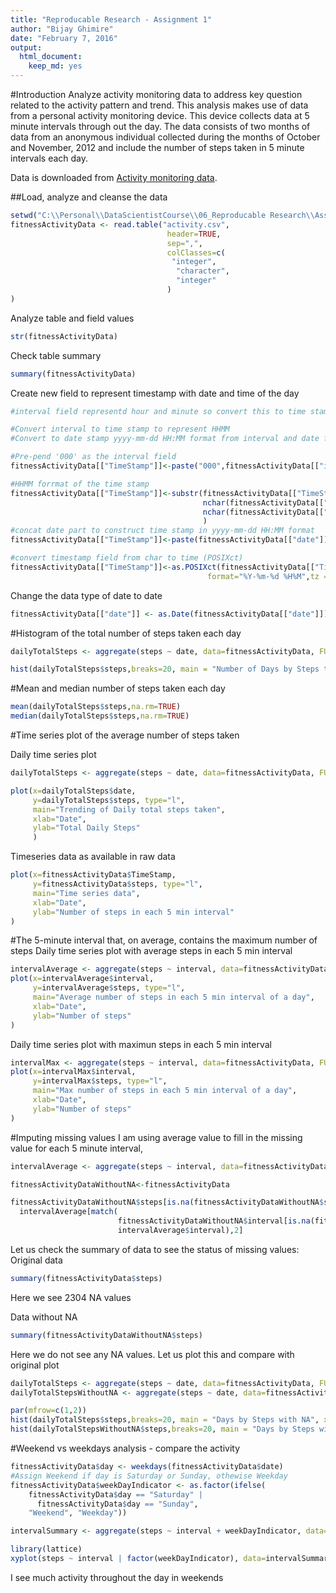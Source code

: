 ```yaml
---
title: "Reproducable Research - Assignment 1"
author: "Bijay Ghimire"
date: "February 7, 2016"
output: 
  html_document: 
    keep_md: yes
---
```


#Introduction
Analyze activity monitoring data to address key question related to the activity pattern and trend. This analysis makes use of data from a personal activity monitoring device. This device collects data at 5 minute intervals through out the day. The data consists of two months of data from an anonymous individual collected during the months of October and November, 2012 and include the number of steps taken in 5 minute intervals each day.

Data is downloaded from [Activity monitoring data](https://d396qusza40orc.cloudfront.net/repdata%2Fdata%2Factivity.zip).


##Load, analyze and cleanse the data
```r
setwd("C:\\Personal\\DataScientistCourse\\06_Reproducable Research\\Assignment1")
fitnessActivityData <- read.table("activity.csv", 
                                   header=TRUE, 
                                   sep=",", 
                                   colClasses=c(
                                    "integer", 
                                     "character",
                                     "integer"
                                   )
)

```

Analyze table and field values
```r
str(fitnessActivityData)
````

Check table summary
```r
summary(fitnessActivityData)
````

Create new field to represent timestamp with date and time of the day
```r
#interval field representd hour and minute so convert this to time stamp so that we can apply timeseries

#Convert interval to time stamp to represent HHMM
#Convert to date stamp yyyy-mm-dd HH:MM format from interval and date field

#Pre-pend '000' as the interval field 
fitnessActivityData[["TimeStamp"]]<-paste("000",fitnessActivityData[["interval"]],sep="")

#HHMM forrmat of the time stamp
fitnessActivityData[["TimeStamp"]]<-substr(fitnessActivityData[["TimeStamp"]],
                                           nchar(fitnessActivityData[["TimeStamp"]])-3,
                                           nchar(fitnessActivityData[["TimeStamp"]])
                                           )
#concat date part to construct time stamp in yyyy-mm-dd HH:MM format
fitnessActivityData[["TimeStamp"]]<-paste(fitnessActivityData[["date"]],fitnessActivityData[["TimeStamp"]])

#convert timestamp field from char to time (POSIXct)
fitnessActivityData[["TimeStamp"]]<-as.POSIXct(fitnessActivityData[["TimeStamp"]],
                                            format="%Y-%m-%d %H%M",tz = "GMT")

```



Change the data type of date to date
```r
fitnessActivityData[["date"]] <- as.Date(fitnessActivityData[["date"]])
```

#Histogram of the total number of steps taken each day

```r
dailyTotalSteps <- aggregate(steps ~ date, data=fitnessActivityData, FUN=sum, na.rm = TRUE)

hist(dailyTotalSteps$steps,breaks=20, main = "Number of Days by Steps taken", xlab = "Steps taken", ylab = "Days", col = "red")
```



#Mean and median number of steps taken each day
```r
mean(dailyTotalSteps$steps,na.rm=TRUE)
median(dailyTotalSteps$steps,na.rm=TRUE)
```

#Time series plot of the average number of steps taken

Daily time series plot

```r
dailyTotalSteps <- aggregate(steps ~ date, data=fitnessActivityData, FUN=sum, na.rm = TRUE)

plot(x=dailyTotalSteps$date, 
     y=dailyTotalSteps$steps, type="l", 
     main="Trending of Daily total steps taken",
     xlab="Date", 
     ylab="Total Daily Steps"
     )

```


Timeseries data as available in raw data
```r
plot(x=fitnessActivityData$TimeStamp, 
     y=fitnessActivityData$steps, type="l", 
     main="Time series data",
     xlab="Date", 
     ylab="Number of steps in each 5 min interval"
)
```




#The 5-minute interval that, on average, contains the maximum number of steps
Daily time series plot with average steps in each 5 min interval
```r
intervalAverage <- aggregate(steps ~ interval, data=fitnessActivityData, FUN=mean, na.rm = TRUE)
plot(x=intervalAverage$interval, 
     y=intervalAverage$steps, type="l", 
     main="Average number of steps in each 5 min interval of a day",
     xlab="Date", 
     ylab="Number of steps"
)
```


Daily time series plot with maximun steps in each 5 min interval

```r
intervalMax <- aggregate(steps ~ interval, data=fitnessActivityData, FUN=max, na.rm = TRUE)
plot(x=intervalMax$interval, 
     y=intervalMax$steps, type="l", 
     main="Max number of steps in each 5 min interval of a day",
     xlab="Date", 
     ylab="Number of steps"
)
```

#Imputing missing values
I am using average value to fill in the missing value for each 5 minute interval,
```r
intervalAverage <- aggregate(steps ~ interval, data=fitnessActivityData, FUN=mean, na.rm = TRUE)

fitnessActivityDataWithoutNA<-fitnessActivityData

fitnessActivityDataWithoutNA$steps[is.na(fitnessActivityDataWithoutNA$steps)]<-
  intervalAverage[match(
                        fitnessActivityDataWithoutNA$interval[is.na(fitnessActivityDataWithoutNA$steps)], 
                        intervalAverage$interval),2]

```

Let us check the summary of data to see the status of missing values:
Original data
```r
summary(fitnessActivityData$steps)
```
Here we see 2304  NA values

Data without NA 
```r
summary(fitnessActivityDataWithoutNA$steps)
```
Here we do not see any NA values. Let us plot this and compare with original plot

```r
dailyTotalSteps <- aggregate(steps ~ date, data=fitnessActivityData, FUN=sum, na.rm = TRUE)
dailyTotalStepsWithoutNA <- aggregate(steps ~ date, data=fitnessActivityDataWithoutNA, FUN=sum, na.rm = TRUE)

par(mfrow=c(1,2))
hist(dailyTotalSteps$steps,breaks=20, main = "Days by Steps with NA", xlab = "Steps taken", ylab = "Days", col = "red")
hist(dailyTotalStepsWithoutNA$steps,breaks=20, main = "Days by Steps without NA", xlab = "Steps taken", ylab = "Days", col = "red")
```


#Weekend vs weekdays analysis - compare the activity
```r
fitnessActivityData$day <- weekdays(fitnessActivityData$date)
#Assign Weekend if day is Saturday or Sunday, othewise Weekday
fitnessActivityData$weekDayIndicator <- as.factor(ifelse(
    fitnessActivityData$day == "Saturday" | 
      fitnessActivityData$day == "Sunday", 
    "Weekend", "Weekday"))

intervalSummary <- aggregate(steps ~ interval + weekDayIndicator, data=fitnessActivityData, FUN=mean,na.rm=TRUE)

library(lattice)
xyplot(steps ~ interval | factor(weekDayIndicator), data=intervalSummary, aspect=1/4, type="l")

```

I see much activity throughout the day in weekends
